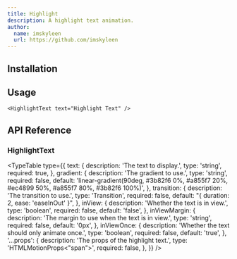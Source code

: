 ```yaml
---
title: Highlight
description: A highlight text animation.
author:
  name: imskyleen
  url: https://github.com/imskyleen
---
```


<ComponentPreview name="demo-primitives-texts-highlight" />

## Installation

<ComponentInstallation name="primitives-texts-highlight" />

## Usage

```tsx
<HighlightText text="Highlight Text" />
```

## API Reference

### HighlightText

<TypeTable
  type={{
    text: {
      description: 'The text to display.',
      type: 'string',
      required: true,
    },
    gradient: {
      description: 'The gradient to use.',
      type: 'string',
      required: false,
      default:
        'linear-gradient(90deg, #3b82f6 0%, #a855f7 20%, #ec4899 50%, #a855f7 80%, #3b82f6 100%)',
    },
    transition: {
      description: 'The transition to use.',
      type: 'Transition',
      required: false,
      default: "{ duration: 2, ease: 'easeInOut' }",
    },
    inView: {
      description: 'Whether the text is in view.',
      type: 'boolean',
      required: false,
      default: 'false',
    },
    inViewMargin: {
      description: 'The margin to use when the text is in view.',
      type: 'string',
      required: false,
      default: '0px',
    },
    inViewOnce: {
      description: 'Whether the text should only animate once.',
      type: 'boolean',
      required: false,
      default: 'true',
    },
    '...props': {
      description: 'The props of the highlight text.',
      type: 'HTMLMotionProps<"span">',
      required: false,
    },
  }}
/>
